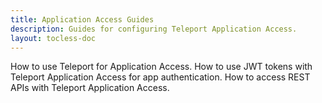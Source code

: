 ```yaml
---
title: Application Access Guides
description: Guides for configuring Teleport Application Access.
layout: tocless-doc
---
```


<TileSet>
  <Tile icon="window" title="Connecting Applications" href="./guides/connecting-apps.mdx">
    How to use Teleport for Application Access.
  </Tile>
  <Tile icon="window" title="JWT Tokens" href="./guides/jwt.mdx">
    How to use JWT tokens with Teleport Application Access for app authentication.
  </Tile>
    <Tile icon="window" title="API Access" href="./guides/api-access.mdx">
    How to access REST APIs with Teleport Application Access.
  </Tile>
</TileSet>
